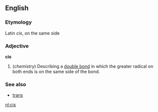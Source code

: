==English==
===Etymology===
Latin ''cis'', on the same side

===Adjective===
'''cis'''

#(''chemistry'') Describing a [[double bond]] in which the greater radical on both ends is on the same side of the bond.

===See also===
*[[trans]]

[[nl:cis]]